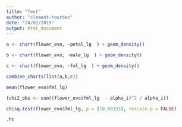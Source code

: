 ```yaml
---
title: "Test"
author: "clement-tourbez"
date: "24/02/2019"
output: html_document
---
```





```r
a <- chart(flower_evo, ~petal_lg  ) + geom_density()

b <- chart(flower_evo, ~male_lg  ) + geom_density()

c <- chart(flower_evo, ~fml_lg  ) + geom_density()

combine_charts(list(a,b,c))
```

```r
mean(flower_evo$fml_lg)

(chi2_obs <- sum((flower_evo$fml_lg  - alpha_i)^2 / alpha_i))
```



```r


chisq.test(flower_evo$fml_lg, p = (10.08333), rescale.p = FALSE)
```


```r
.hc
```
















